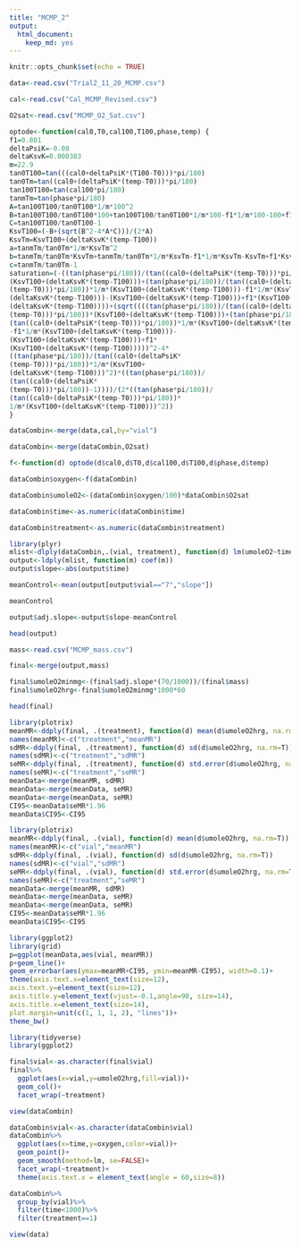 ```yaml
---
title: "MCMP_2"
output: 
  html_document: 
    keep_md: yes
---
```


```r
knitr::opts_chunk$set(echo = TRUE)
```




```r
data<-read.csv("Trial2_11_20_MCMP.csv")
```

```r
cal<-read.csv("Cal_MCMP_Revised.csv")
```

```r
O2sat<-read.csv("MCMP_O2_Sat.csv")
```


```r
optode<-function(cal0,T0,cal100,T100,phase,temp) {
f1=0.801
deltaPsiK=-0.08
deltaKsvK=0.000383
m=22.9
tan0T100=tan(((cal0+deltaPsiK*(T100-T0)))*pi/180)
tan0Tm=tan((cal0+(deltaPsiK*(temp-T0)))*pi/180)
tan100T100=tan(cal100*pi/180)
tanmTm=tan(phase*pi/180)
A=tan100T100/tan0T100*1/m*100^2
B=tan100T100/tan0T100*100+tan100T100/tan0T100*1/m*100-f1*1/m*100-100+f1*100
C=tan100T100/tan0T100-1
KsvT100=(-B+(sqrt(B^2-4*A*C)))/(2*A)
KsvTm=KsvT100+(deltaKsvK*(temp-T100))
a=tanmTm/tan0Tm*1/m*KsvTm^2
b=tanmTm/tan0Tm*KsvTm+tanmTm/tan0Tm*1/m*KsvTm-f1*1/m*KsvTm-KsvTm+f1*KsvTm
c=tanmTm/tan0Tm-1
saturation=(-((tan(phase*pi/180))/(tan((cal0+(deltaPsiK*(temp-T0)))*pi/180))*
(KsvT100+(deltaKsvK*(temp-T100)))+(tan(phase*pi/180))/(tan((cal0+(deltaPsiK*
(temp-T0)))*pi/180))*1/m*(KsvT100+(deltaKsvK*(temp-T100)))-f1*1/m*(KsvT100+
(deltaKsvK*(temp-T100)))-(KsvT100+(deltaKsvK*(temp-T100)))+f1*(KsvT100+
(deltaKsvK*(temp-T100))))+(sqrt((((tan(phase*pi/180))/(tan((cal0+(deltaPsiK*
(temp-T0)))*pi/180))*(KsvT100+(deltaKsvK*(temp-T100)))+(tan(phase*pi/180))/
(tan((cal0+(deltaPsiK*(temp-T0)))*pi/180))*1/m*(KsvT100+(deltaKsvK*(temp-T100)))
-f1*1/m*(KsvT100+(deltaKsvK*(temp-T100)))-
(KsvT100+(deltaKsvK*(temp-T100)))+f1*
(KsvT100+(deltaKsvK*(temp-T100)))))^2-4*
((tan(phase*pi/180))/(tan((cal0+(deltaPsiK*
(temp-T0)))*pi/180))*1/m*(KsvT100+
(deltaKsvK*(temp-T100)))^2)*((tan(phase*pi/180))/
(tan((cal0+(deltaPsiK*
(temp-T0)))*pi/180))-1))))/(2*((tan(phase*pi/180))/
(tan((cal0+(deltaPsiK*(temp-T0)))*pi/180))*
1/m*(KsvT100+(deltaKsvK*(temp-T100)))^2))
}
```

```r
dataCombin<-merge(data,cal,by="vial")
```

```r
dataCombin<-merge(dataCombin,O2sat)
```

```r
f<-function(d) optode(d$cal0,d$T0,d$cal100,d$T100,d$phase,d$temp)
```

```r
dataCombin$oxygen<-f(dataCombin)
```

```r
dataCombin$umoleO2<-(dataCombin$oxygen/100)*dataCombin$O2sat
```



```r
dataCombin$time<-as.numeric(dataCombin$time)
```

```r
dataCombin$treatment<-as.numeric(dataCombin$treatment)
```



```r
library(plyr)
mlist<-dlply(dataCombin,.(vial, treatment), function(d) lm(umoleO2~time, data=d))
output<-ldply(mlist, function(m) coef(m))
output$slope<-abs(output$time)
```



```r
meanControl<-mean(output[output$vial=="7","slope"])
```

```r
meanControl
```


```r
output$adj.slope<-output$slope-meanControl
```

```r
head(output)
```

```r
mass<-read.csv("MCMP_mass.csv")
```

```r
final<-merge(output,mass)
```

```r
final$umoleO2minmg<-(final$adj.slope*(70/1000))/(final$mass)
final$umoleO2hrg<-final$umoleO2minmg*1000*60
```

```r
head(final)
```


```r
library(plotrix)
meanMR<-ddply(final, .(treatment), function(d) mean(d$umoleO2hrg, na.rm=T))
names(meanMR)<-c("treatment","meanMR")
sdMR<-ddply(final, .(treatment), function(d) sd(d$umoleO2hrg, na.rm=T))
names(sdMR)<-c("treatment","sdMR")
seMR<-ddply(final, .(treatment), function(d) std.error(d$umoleO2hrg, na.rm=T))
names(seMR)<-c("treatment","seMR")
meanData<-merge(meanMR, sdMR)
meanData<-merge(meanData, seMR)
meanData<-merge(meanData, seMR)
CI95<-meanData$seMR*1.96
meanData$CI95<-CI95
```

```r
library(plotrix)
meanMR<-ddply(final, .(vial), function(d) mean(d$umoleO2hrg, na.rm=T))
names(meanMR)<-c("vial","meanMR")
sdMR<-ddply(final, .(vial), function(d) sd(d$umoleO2hrg, na.rm=T))
names(sdMR)<-c("vial","sdMR")
seMR<-ddply(final, .(vial), function(d) std.error(d$umoleO2hrg, na.rm=T))
names(seMR)<-c("treatment","seMR")
meanData<-merge(meanMR, sdMR)
meanData<-merge(meanData, seMR)
meanData<-merge(meanData, seMR)
CI95<-meanData$seMR*1.96
meanData$CI95<-CI95
```

```r
library(ggplot2)
library(grid)
p=ggplot(meanData,aes(vial, meanMR))
p+geom_line()+
geom_errorbar(aes(ymax=meanMR+CI95, ymin=meanMR-CI95), width=0.1)+
theme(axis.text.x=element_text(size=12),
axis.text.y=element_text(size=12),
axis.title.y=element_text(vjust=-0.1,angle=90, size=14),
axis.title.x=element_text(size=14),
plot.margin=unit(c(1, 1, 1, 2), "lines"))+
theme_bw()
```
```r
library(tidyverse)
library(ggplot2)
```

```r
final$vial<-as.character(final$vial)
final%>%
  ggplot(aes(x=vial,y=umoleO2hrg,fill=vial))+
  geom_col()+
  facet_wrap(~treatment)
```
```r
view(dataCombin)
```

```r
dataCombin$vial<-as.character(dataCombin$vial)
dataCombin%>%
  ggplot(aes(x=time,y=oxygen,color=vial))+
  geom_point()+
  geom_smooth(method=lm, se=FALSE)+
  facet_wrap(~treatment)+
  theme(axis.text.x = element_text(angle = 60,size=8))
```
```r
dataCombin%>%
  group_by(vial)%>%
  filter(time<1000)%>%
  filter(treatment==1)
```
```r
view(data)
```

